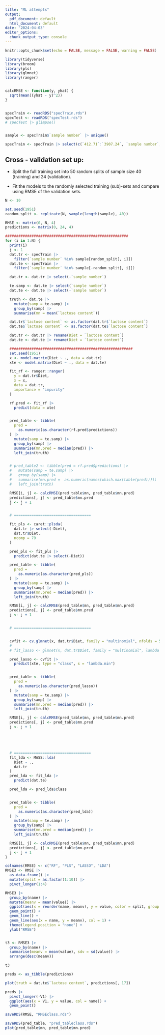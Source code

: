 ```yaml
---
title: "ML attempts"
output:
  pdf_document: default
  html_document: default
date: "2024-04-03"
editor_options: 
  chunk_output_type: console
---
```


```r
knitr::opts_chunk$set(echo = FALSE, message = FALSE, warning = FALSE)
```


```r
library(tidyverse)
library(broom)
library(pls)
library(glmnet)
library(ranger)


calcRMSE <- function(y, yhat) {
  sqrt(mean((yhat - y)^2))
}


specTrain <- readRDS("specTrain.rds")
specTest <- readRDS("specTest.rds")
# specTest |> glimpse()


sample <- specTrain$`sample number` |> unique()

specTrain <- specTrain |> select(c(`412.71`:`3907.24`, `sample number`, `lactose content`))
```



## Cross - validation set up:

- Split the full training set into 50 random splits of sample size 40 (training) and 24 (validation).

- Fit the models to the randomly selected training (sub)-sets and compare using RMSE of the validation sets.


```r
N <- 10
```

```r
set.seed(1951)
random_split <- replicate(N, sample(length(sample), 40))
```


```r
RMSE <- matrix(0, N, 4)
predictions <- matrix(0, 24, 4)

########################################################
for (i in 1:N) {
  print(i)
  j <- 1
  dat.tr <- specTrain |>
    filter(`sample number` %in% sample[random_split[, i]])
  dat.te <- specTrain |>
    filter(`sample number` %in% sample[-random_split[, i]])

  dat.tr <- dat.tr |> select(-`sample number`)

  te.samp <- dat.te |> select(`sample number`)
  dat.te <- dat.te |> select(-`sample number`)

  truth <- dat.te |>
    mutate(samp = te.samp) |>
    group_by(samp) |>
    summarise(mn = mean(`lactose content`))

  dat.tr$`lactose content` <- as.factor(dat.tr$`lactose content`)
  dat.te$`lactose content` <- as.factor(dat.te$`lactose content`)

  dat.tr <- dat.tr |> rename(Diet = `lactose content`)
  dat.te <- dat.te |> rename(Diet = `lactose content`)

  ########################################################
  set.seed(1951)
  x <- model.matrix(Diet ~ ., data = dat.tr)
  xte <- model.matrix(Diet ~ ., data = dat.te)

  fit_rf <- ranger::ranger(
    y = dat.tr$Diet,
    x = x,
    data = dat.tr,
    importance = "impurity"
  )

  rf.pred <- fit_rf |>
    predict(data = xte)


  pred_table <- tibble(
    pred =
      as.numeric(as.character(rf.pred$predictions))
  ) |>
    mutate(samp = te.samp) |>
    group_by(samp) |>
    summarise(mn.pred = median(pred)) |>
    left_join(truth)


  # pred_table2 <- tibble(pred = rf.pred$predictions) |>
  #   mutate(samp = te.samp) |>
  #   group_by(samp) |>
  #   summarise(mn.pred =  as.numeric(names(which.max(table(pred))))) |>
  #   left_join(truth)

  RMSE[i, j] <- calcRMSE(pred_table$mn, pred_table$mn.pred)
  predictions[, j] <- pred_table$mn.pred
  j <- j + 1


  # ===================================

  fit_pls <- caret::plsda(
    dat.tr |> select(-Diet),
    dat.tr$Diet,
    ncomp = 70
  )

  pred_pls <- fit_pls |>
    predict(dat.te |> select(-Diet))

  pred_table <- tibble(
    pred =
      as.numeric(as.character(pred_pls))
  ) |>
    mutate(samp = te.samp) |>
    group_by(samp) |>
    summarise(mn.pred = median(pred)) |>
    left_join(truth)

  RMSE[i, j] <- calcRMSE(pred_table$mn, pred_table$mn.pred)
  predictions[, j] <- pred_table$mn.pred
  j <- j + 1


  # ===================================


  cvfit <- cv.glmnet(x, dat.tr$Diet, family = "multinomial", nfolds = 5)
  #
  # fit_lasso <- glmnet(x, dat.tr$Diet, family = "multinomial", lambda = cvfit$lambda.min)

  pred_lasso <- cvfit |>
    predict(xte, type = "class", s = "lambda.min")


  pred_table <- tibble(
    pred =
      as.numeric(as.character(pred_lasso))
  ) |>
    mutate(samp = te.samp) |>
    group_by(samp) |>
    summarise(mn.pred = median(pred)) |>
    left_join(truth)

  RMSE[i, j] <- calcRMSE(pred_table$mn, pred_table$mn.pred)
  predictions[, j] <- pred_table$mn.pred
  j <- j + 1





  # ===================================
  fit_lda <- MASS::lda(
    Diet ~ .,
    dat.tr
  )
  pred_lda <- fit_lda |>
    predict(dat.te)

  pred_lda <- pred_lda$class


  pred_table <- tibble(
    pred =
      as.numeric(as.character(pred_lda))
  ) |>
    mutate(samp = te.samp) |>
    group_by(samp) |>
    summarise(mn.pred = median(pred)) |>
    left_join(truth)

  RMSE[i, j] <- calcRMSE(pred_table$mn, pred_table$mn.pred)
  predictions[, j] <- pred_table$mn.pred
  j <- j + 1
}
```

```r
colnames(RMSE) <- c("RF", "PLS", "LASSO", "LDA")
RMSE3 <- RMSE |>
  as.data.frame() |>
  mutate(split = as.factor(1:10)) |>
  pivot_longer(1:4)

RMSE3 |>
  group_by(name) |>
  mutate(meanv = mean(value)) |>
  ggplot(aes(x = reorder(name, meanv), y = value, color = split, group = split)) +
  geom_point() +
  geom_line() +
  geom_line(aes(x = name, y = meanv), col = 1) +
  theme(legend.position = "none") +
  ylab("RMSE")


t3 <- RMSE3 |>
  group_by(name) |>
  summarise(meanv = mean(value), sdv = sd(value)) |>
  arrange(desc(meanv))

t3

preds <- as_tibble(predictions)

plot(truth = dat.te$`lactose content`, predictions[, 17])

preds |>
  pivot_longer(-V1) |>
  ggplot(aes(x = V1, y = value, col = name)) +
  geom_point()

saveRDS(RMSE, "RMSEclass.rds")

saveRDS(pred_table, "pred_tableclass.rds")
plot(pred_table$mn, pred_table$mn.pred)
```

